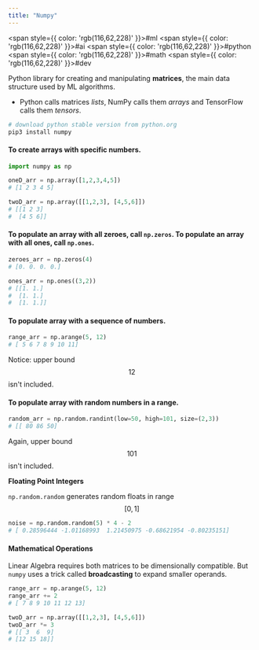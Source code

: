 ```yaml
---
title: "Numpy"
---
```



<span style={{ color: 'rgb(116,62,228)' }}>#ml</span> <span style={{ color: 'rgb(116,62,228)' }}>#ai</span> <span style={{ color: 'rgb(116,62,228)' }}>#python</span> <span style={{ color: 'rgb(116,62,228)' }}>#math</span> <span style={{ color: 'rgb(116,62,228)' }}>#dev</span> 

Python library for creating and manipulating **matrices**, the main data structure used by ML algorithms.

- Python calls matrices *lists*, NumPy calls them *arrays* and TensorFlow calls them *tensors*.

```bash
# download python stable version from python.org
pip3 install numpy
```

#### To create arrays with specific numbers.

```python
import numpy as np

oneD_arr = np.array([1,2,3,4,5])
# [1 2 3 4 5]

twoD_arr = np.array([[1,2,3], [4,5,6]])
# [[1 2 3]
#  [4 5 6]]
```

#### To populate an array with all zeroes, call `np.zeros`. To populate an array with all ones, call `np.ones`.

```python
zeroes_arr = np.zeros(4)
# [0. 0. 0. 0.]

ones_arr = np.ones((3,2))
# [[1. 1.]
#  [1. 1.]
#  [1. 1.]]
```

#### To populate array with a sequence of numbers.

```python
range_arr = np.arange(5, 12)
# [ 5 6 7 8 9 10 11]
```

Notice: upper bound  $$12$$  isn't included.

#### To populate array with random numbers in a range.

```python
random_arr = np.random.randint(low=50, high=101, size=(2,3))
# [[ 80 86 50]
```

Again, upper bound  $$101$$  isn't included.

**Floating Point Integers**

`np.random.random` generates random floats in range  $$[0, 1]$$ 

```python
noise = np.random.random(5) * 4 - 2
# [ 0.28596444 -1.01168993  1.21450975 -0.68621954 -0.80235151]
```

#### Mathematical Operations

Linear Algebra requires both matrices to be dimensionally compatible. But `numpy` uses a trick called **broadcasting** to expand smaller operands.

```python
range_arr = np.arange(5, 12)
range_arr += 2
# [ 7 8 9 10 11 12 13]

twoD_arr = np.array([[1,2,3], [4,5,6]])
twoD_arr *= 3
# [[ 3  6  9]
# [12 15 18]]
```

